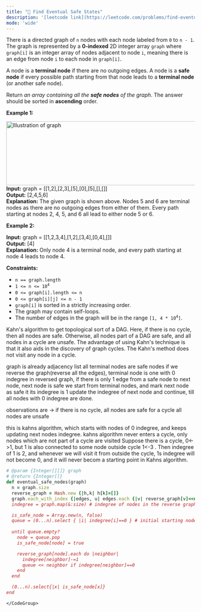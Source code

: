 ```yaml
---
title: "🧀 Find Eventual Safe States"
description: '[leetcode link](https://leetcode.com/problems/find-eventual-safe-states/description/)'
mode: 'wide'
---
```

<Tabs>
  <Tab title="Question" icon="circle-question" iconType="regular">
    <Card>
      <p>There is a directed graph of <code>n</code> nodes with each node labeled from <code>0</code> to <code>n - 1</code>. The graph is represented by a <strong>0-indexed</strong> 2D integer array <code>graph</code> where <code>graph[i]</code> is an integer array of nodes adjacent to node <code>i</code>, meaning there is an edge from node <code>i</code> to each node in <code>graph[i]</code>.</p>  <p>A node is a <strong>terminal node</strong> if there are no outgoing edges. A node is a <strong>safe node</strong> if every possible path starting from that node leads to a <strong>terminal node</strong> (or another safe node).</p>  <p>Return <em>an array containing all the <strong>safe nodes</strong> of the graph</em>. The answer should be sorted in <strong>ascending</strong> order.</p>   <p><strong class="example">Example 1:</strong></p> <img alt="Illustration of graph" src="https://s3-lc-upload.s3.amazonaws.com/uploads/2018/03/17/picture1.png" style="height: 171px; width: 600px;" />  <strong>Input:</strong> graph = [[1,2],[2,3],[5],[0],[5],[],[]] <br/> <strong>Output:</strong> [2,4,5,6] <br/> <strong>Explanation:</strong> The given graph is shown above. Nodes 5 and 6 are terminal nodes as there are no outgoing edges from either of them. Every path starting at nodes 2, 4, 5, and 6 all lead to either node 5 or 6.  <p><strong class="example">Example 2:</strong></p>   <strong>Input:</strong> graph = [[1,2,3,4],[1,2],[3,4],[0,4],[]] <br/> <strong>Output:</strong> [4] <br/> <strong>Explanation:</strong> Only node 4 is a terminal node, and every path starting at node 4 leads to node 4.    <p><strong>Constraints:</strong></p>  <ul>  <li><code>n == graph.length</code></li>  <li><code>1 &lt;= n &lt;= 10<sup>4</sup></code></li>  <li><code>0 &lt;= graph[i].length &lt;= n</code></li>  <li><code>0 &lt;= graph[i][j] &lt;= n - 1</code></li>  <li><code>graph[i]</code> is sorted in a strictly increasing order.</li>  <li>The graph may contain self-loops.</li>  <li>The number of edges in the graph will be in the range <code>[1, 4 * 10<sup>4</sup>]</code>.</li> </ul> 
    </Card>
  </Tab>
  <Tab title="Solution" icon="lightbulb" iconType="regular" >
    <Card>
      Kahn's algorithm to get topological sort of a DAG. Here, if there is no cycle, then all nodes are safe. Otherwise, all nodes part of a DAG are safe, and all nodes in a cycle are unsafe.
The advantage of using Kahn's technique is that it also aids in the discovery of graph cycles. The Kahn's method does not visit any node in a cycle.

graph is already adjacency list
all terminal nodes are safe nodes
if we reverse the graph(reverse all the edges), terminal node is one with 0 indegree
in reversed graph, if there is only 1 edge from a safe node to next node, next node is safe
we start from terminal nodes, and mark next node as safe it its indegree is 1
update the indegree of next node and continue, till all nodes with 0 indegree are done.

observations are -&gt; if there is no cycle, all nodes are safe
for a cycle all nodes are unsafe

this is kahns algorithm, which starts with nodes of 0 indegree, and keeps updating next nodes indegree.
kahns algorithm never enters a cycle, only nodes which are not part of a cycle are visited
Suppose there is a cycle, 0&lt;-&gt;1, but 1 is also connected to some node outside cycle
1&lt;-3 . Then indegree of 1 is 2, and whenever we will visit it from outside the cycle, 1s indegree will not become 0, and it will never becom a starting point in Kahns algorithm.
</Card>
  <Expandable title="code">
    <CodeGroup dropdown>
```ruby title="Find Eventual Safe States" lines
# @param {Integer[][]} graph
# @return {Integer[]}
def eventual_safe_nodes(graph)
  n = graph.size
  reverse_graph = Hash.new {|h,k| h[k]=[]}
  graph.each_with_index {|edges, u| edges.each {|v| reverse_graph[v]<<u  } }
  indegree = graph.map(&:size) # indegree of nodes in the reverse graph

  is_safe_node = Array.new(n, false)
  queue = (0...n).select { |i| indegree[i]==0 } # initial starting nodes
  
  until queue.empty?
    node = queue.pop
    is_safe_node[node] = true

    reverse_graph[node].each do |neighbor|
      indegree[neighbor]-=1
      queue << neighbor if indegree[neighbor]==0
    end
  end

  (0...n).select{|x| is_safe_node[x]}
end
```
    </CodeGroup>
  </Expandable>
  </Tab>
</Tabs>